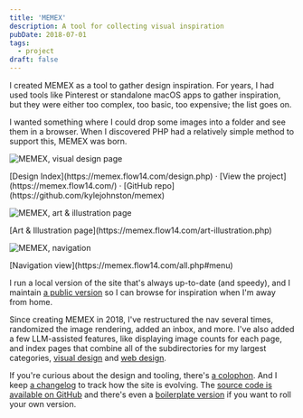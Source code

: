 ```yaml
---
title: 'MEMEX'
description: A tool for collecting visual inspiration
pubDate: 2018-07-01
tags:
  - project
draft: false
---
```


I created MEMEX as a tool to gather design inspiration. For years, I had used tools like Pinterest or standalone macOS apps to gather inspiration, but they were either too complex, too basic, too expensive; the list goes on.

I wanted something where I could drop some images into a folder and see them in a browser. When I discovered PHP had a relatively simple method to support this, MEMEX was born. 

<Image src={design} alt="MEMEX, visual design page" class="border border-neutral-200 shadow-xl rounded-sm wide" />
<p class="caption">[Design Index](https://memex.flow14.com/design.php) · [View the project](https://memex.flow14.com/) · [GitHub repo](https://github.com/kylejohnston/memex)</p>

<Image src={art} alt="MEMEX, art & illustration page" class="border border-neutral-200 rounded-sm" />
<p class="caption">[Art & Illustration page](https://memex.flow14.com/art-illustration.php)</p>

<Image src={nav} alt="MEMEX, navigation" class="border border-neutral-200 rounded-sm" />
<p class="caption">[Navigation view](https://memex.flow14.com/all.php#menu)</p>

I run a local version of the site that's always up-to-date (and speedy), and I maintain [a public version](https://memex.flow14.com) so I can browse for inspiration when I'm away from home.

Since creating MEMEX in 2018, I've restructured the nav several times, randomized the image rendering, added an inbox, and more. I've also added a few LLM-assisted features, like displaying image counts for each page, and index pages that combine all of the subdirectories for my largest categories, [visual design](https://memex.flow14.com/design.php) and [web design](https://memex.flow14.com/websites.php).

If you're curious about the design and tooling, there's [a colophon](https://memex.flow14.com/colophon.php). And I keep [a changelog](https://memex.flow14.com/colophon.php) to track how the site is evolving. The [source code is available on GitHub](https://github.com/kylejohnston/memex) and there's even a  [boilerplate version](https://github.com/kylejohnston/memex-core) if you want to roll your own version.